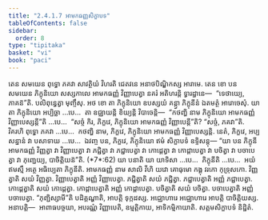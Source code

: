 ```yaml
---
title: "2.4.1.7 អាមកធញ្ញសិក្ខាបទ"
tableOfContents: false
sidebar:
  order: 8
type: "tipitaka"
basket: "vi"
book: "paci"
---
```



<DynamicBreadcrumb />

<Division number="820" book="paci">

<Paragraph number="2623" book="paci">
តេន សមយេន ពុទ្ធោ ភគវា សាវត្ថិយំ វិហរតិ ជេតវនេ អនាថបិណ្ឌិកស្ស អារាមេ. តេន ខោ បន សមយេន ភិក្ខុនិយោ សស្សកាលេ អាមកធញ្ញំ វិញ្ញាបេត្វា នគរំ អតិហរន្តិ ទ្វារដ្ឋានេ—  “ទេថាយ្យេ, ភាគន៑”តិ. បលិពុន្ធេត្វា មុញ្ចឹសុ.
</Paragraph>

<Paragraph number="2624" book="paci">
អថ ខោ តា ភិក្ខុនិយោ ឧបស្សយំ គន្ត្វា ភិក្ខុនីនំ ឯតមត្ថំ អារោចេសុំ. យា តា ភិក្ខុនិយោ អប្បិច្ឆា …បេ…  តា ឧជ្ឈាយន្តិ ខិយ្យន្តិ វិបាចេន្តិ—  “កថញ្ហិ នាម ភិក្ខុនិយោ អាមកធញ្ញំ វិញ្ញាបេស្សន្តី”តិ …បេ…  “សច្ចំ កិរ, ភិក្ខវេ, ភិក្ខុនិយោ អាមកធញ្ញំ វិញ្ញាបេន្តី”តិ? “សច្ចំ, ភគវា”តិ. វិគរហិ ពុទ្ធោ ភគវា …បេ…  កថញ្ហិ នាម, ភិក្ខវេ, ភិក្ខុនិយោ អាមកធញ្ញំ វិញ្ញាបេស្សន្តិ. នេតំ, ភិក្ខវេ, អប្បសន្នានំ វា បសាទាយ …បេ…  ឯវញ្ច បន, ភិក្ខវេ, ភិក្ខុនិយោ ឥមំ សិក្ខាបទំ ឧទ្ទិសន្តុ—
</Paragraph>

</Division>
<Division number="821" book="paci">

<Paragraph number="2625" book="paci">
<Emphasis>“យា បន ភិក្ខុនី អាមកធញ្ញំ វិញ្ញត្វា វា វិញ្ញាបេត្វា វា ភជ្ជិត្វា វា ភជ្ជាបេត្វា វា កោដ្ដេត្វា វា កោដ្ដាបេត្វា វា បចិត្វា វា បចាបេត្វា វា ភុញ្ជេយ្យ, បាចិត្តិយន៑”</Emphasis>តិ. (*7*:<Emphasis>62</Emphasis>)
</Paragraph>

</Division>
<Division number="822" book="paci">

<Paragraph number="2626" book="paci">
<Emphasis>យា បនា</Emphasis>តិ យា យាទិសា …បេ…  <Emphasis>ភិក្ខុនី</Emphasis>តិ …បេ…  អយំ ឥមស្មឹ អត្ថេ អធិប្បេតា ភិក្ខុនីតិ.
</Paragraph>

<Paragraph number="2627" book="paci">
<Emphasis>អាមកធញ្ញំ</Emphasis> នាម សាលិ វីហិ យវោ គោធុមោ កង្គុ វរកោ កុទ្រុសកោ.
</Paragraph>

<Paragraph number="2628" book="paci">
<Emphasis>វិញ្ញត្វា</Emphasis>តិ សយំ វិញ្ញត្វា. <Emphasis>វិញ្ញាបេត្វា</Emphasis>តិ អញ្ញំ វិញ្ញាបេត្វា.
</Paragraph>

<Paragraph number="2629" book="paci">
<Emphasis>ភជ្ជិត្វា</Emphasis>តិ សយំ ភជ្ជិត្វា. <Emphasis>ភជ្ជាបេត្វា</Emphasis>តិ អញ្ញំ ភជ្ជាបេត្វា.
</Paragraph>

<Paragraph number="2630" book="paci">
<Emphasis>កោដ្ដេត្វា</Emphasis>តិ សយំ កោដ្ដេត្វា. <Emphasis>កោដ្ដាបេត្វា</Emphasis>តិ អញ្ញំ កោដ្ដាបេត្វា.
</Paragraph>

<Paragraph number="2631" book="paci">
<Emphasis>បចិត្វា</Emphasis>តិ សយំ បចិត្វា. <Emphasis>បចាបេត្វា</Emphasis>តិ អញ្ញំ បចាបេត្វា.
</Paragraph>

<Paragraph number="2632" book="paci">
“ភុញ្ជិស្សាមី”តិ បដិគ្គណ្ហាតិ, អាបត្តិ ទុក្កដស្ស. អជ្ឈោហារេ អជ្ឈោហារេ អាបត្តិ បាចិត្តិយស្ស.
</Paragraph>

</Division>
<Division number="823" book="paci">

<Paragraph number="2633" book="paci">
អនាបត្តិ—  អាពាធបច្ចយា, អបរណ្ណំ វិញ្ញាបេតិ, ឧម្មត្តិកាយ, អាទិកម្មិកាយាតិ.

</Paragraph>
</Division>

<Paragraph number="2634" type="center" book="paci">
សត្តមសិក្ខាបទំ និដ្ឋិតំ.
</Paragraph>